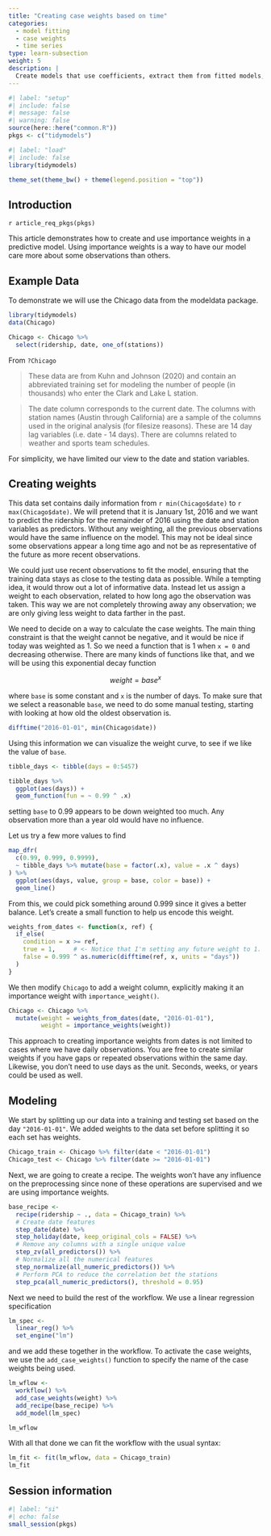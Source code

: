 ```yaml
---
title: "Creating case weights based on time"
categories:
  - model fitting
  - case weights
  - time series
type: learn-subsection
weight: 5
description: | 
  Create models that use coefficients, extract them from fitted models, and visualize them.
---
```


```r
#| label: "setup"
#| include: false
#| message: false
#| warning: false
source(here::here("common.R"))
pkgs <- c("tidymodels")
```
  
```r
#| label: "load"
#| include: false
library(tidymodels)

theme_set(theme_bw() + theme(legend.position = "top"))
```

## Introduction

`r article_req_pkgs(pkgs)`

This article demonstrates how to create and use importance weights in a predictive model. Using importance weights is a way to have our model care more about some observations than others.

## Example Data

To demonstrate we will use the Chicago data from the modeldata package.

```r
library(tidymodels)
data(Chicago)

Chicago <- Chicago %>%
  select(ridership, date, one_of(stations))
```

From `?Chicago`

> These data are from Kuhn and Johnson (2020) and contain an abbreviated training set for modeling the number of people (in thousands) who enter the Clark and Lake L station.

> The date column corresponds to the current date. The columns with station names (Austin through California) are a sample of the columns used in the original analysis (for filesize reasons). These are 14 day lag variables (i.e. date - 14 days). There are columns related to weather and sports team schedules.

For simplicity, we have limited our view to the date and station variables.

## Creating weights

This data set contains daily information from `r min(Chicago$date)` to `r max(Chicago$date)`. We will pretend that it is January 1st, 2016 and we want to predict the ridership for the remainder of 2016 using the date and station variables as predictors. Without any weighting, all the previous observations would have the same influence on the model. This may not be ideal since some observations appear a long time ago and not be as representative of the future as more recent observations. 

We could just use recent observations to fit the model, ensuring that the training data stays as close to the testing data as possible. While a tempting idea, it would throw out a lot of informative data. Instead let us assign a weight to each observation, related to how long ago the observation was taken. This way we are not completely throwing away any observation; we are only giving less weight to data farther in the past. 

We need to decide on a way to calculate the case weights. The main thing constraint is that the weight cannot be negative, and it would be nice if today was weighted as 1. So we need a function that is 1 when `x = 0` and decreasing otherwise. There are many kinds of functions like that, and we will be using this exponential decay function

$$ weight = base ^ x $$

where `base` is some constant and `x` is the number of days. To make sure that we select a reasonable `base`, we need to do some manual testing, starting with looking at how old the oldest observation is.

```r
difftime("2016-01-01", min(Chicago$date))
```

Using this information we can visualize the weight curve, to see if we like the value of `base`.

```r
tibble_days <- tibble(days = 0:5457)

tibble_days %>%
  ggplot(aes(days)) +
  geom_function(fun = ~ 0.99 ^ .x)
```

setting `base` to 0.99 appears to be down weighted too much. Any observation more than a year old would have no influence.

Let us try a few more values to find 

```r
map_dfr(
  c(0.99, 0.999, 0.9999),
  ~ tibble_days %>% mutate(base = factor(.x), value = .x ^ days)
) %>%
  ggplot(aes(days, value, group = base, color = base)) +
  geom_line()
```

From this, we could pick something around 0.999 since it gives a better balance. Let's create a small function to help us encode this weight. 

```r
weights_from_dates <- function(x, ref) {
  if_else(
    condition = x >= ref,
    true = 1,     # <- Notice that I'm setting any future weight to 1.
    false = 0.999 ^ as.numeric(difftime(ref, x, units = "days"))
  )
}
```

We then modify `Chicago` to add a weight column, explicitly making it an importance weight with `importance_weight()`.

```r
Chicago <- Chicago %>%
  mutate(weight = weights_from_dates(date, "2016-01-01"),
         weight = importance_weights(weight))
```

This approach to creating importance weights from dates is not limited to cases where we have daily observations. You are free to create similar weights if you have gaps or repeated observations within the same day. Likewise, you don't need to use days as the unit. Seconds, weeks, or years could be used as well.

## Modeling

We start by splitting up our data into a training and testing set based on the day `"2016-01-01"`. We added weights to the data set before splitting it so each set has weights.

```r
Chicago_train <- Chicago %>% filter(date < "2016-01-01")
Chicago_test <- Chicago %>% filter(date >= "2016-01-01")
```

Next, we are going to create a recipe. The weights won't have any influence on the preprocessing since none of these operations are supervised and we are using importance weights.

```r
base_recipe <-
  recipe(ridership ~ ., data = Chicago_train) %>%
  # Create date features
  step_date(date) %>%
  step_holiday(date, keep_original_cols = FALSE) %>%
  # Remove any columns with a single unique value
  step_zv(all_predictors()) %>%
  # Normalize all the numerical features
  step_normalize(all_numeric_predictors()) %>%
  # Perform PCA to reduce the correlation bet the stations
  step_pca(all_numeric_predictors(), threshold = 0.95)
```

Next we need to build the rest of the workflow. We use a linear regression specification

```r
lm_spec <-
  linear_reg() %>%
  set_engine("lm")
```

and we add these together in the workflow. To activate the case weights, we use the `add_case_weights()` function to specify the name of the case weights being used.

```r
lm_wflow <-
  workflow() %>% 
  add_case_weights(weight) %>%
  add_recipe(base_recipe) %>%
  add_model(lm_spec)

lm_wflow
```

With all that done we can fit the workflow with the usual syntax: 

```r
lm_fit <- fit(lm_wflow, data = Chicago_train)
lm_fit
```

## Session information

```r
#| label: "si"
#| echo: false
small_session(pkgs)
```
